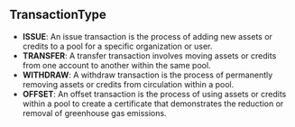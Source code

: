 


## TransactionType

 - **ISSUE**: An issue transaction is the process of adding new assets or credits to a pool for a specific organization or user.
 - **TRANSFER**: A transfer transaction involves moving assets or credits from one account to another within the same pool.
 - **WITHDRAW**: A withdraw transaction is the process of permanently removing assets or credits from circulation within a pool.
 - **OFFSET**: An offset transaction is the process of using assets or credits within a pool to create a certificate that demonstrates the reduction or removal of greenhouse gas emissions.

